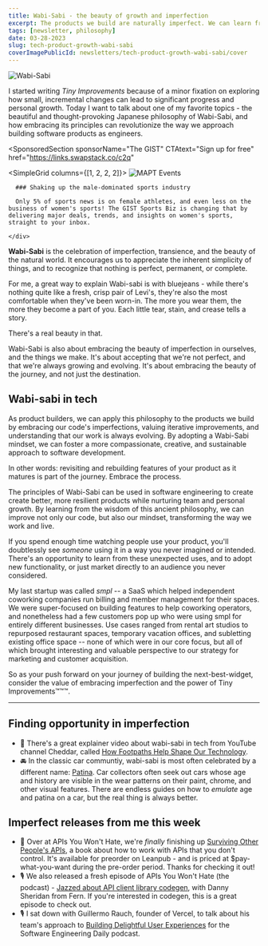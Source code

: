 ```yaml
---
title: Wabi-Sabi - the beauty of growth and imperfection
excerpt: The products we build are naturally imperfect. We can learn from the flaws and imperfections in our code to create better, more resilient products while nurturing team and personal growth.
tags: [newsletter, philosophy]
date: 03-28-2023
slug: tech-product-growth-wabi-sabi
coverImagePublicId: newsletters/tech-product-growth-wabi-sabi/cover
---
```


<Image
  publicId="newsletters/tech-product-growth-wabi-sabi/cover"
  alt="Wabi-Sabi"
  caption="Yep, that's me - and the 1954 Bel Air I drove around for a few years."
/>

I started writing _Tiny Improvements_ because of a minor fixation on exploring how small, incremental changes can lead to significant progress and personal growth. Today I want to talk about one of my favorite topics - the beautiful and thought-provoking Japanese philosophy of Wabi-Sabi, and how embracing its principles can revolutionize the way we approach building software products as engineers.

<SponsoredSection
  sponsorName="The GIST"
  CTAtext="Sign up for free"
  href="https://links.swapstack.co/c2q"
>
  <SimpleGrid columns={[1, 2, 2, 2]}>
    <Image
      publicId="sponsors/the-gist/logo"
      alt="MAPT Events"
      height={250}
      width={250}
    />
    <div>

      ### Shaking up the male-dominated sports industry

      Only 5% of sports news is on female athletes, and even less on the business of women's sports! The GIST Sports Biz is changing that by delivering major deals, trends, and insights on women's sports, straight to your inbox.

    </div>

  </SimpleGrid>
  
</SponsoredSection>

**Wabi-Sabi** is the celebration of imperfection, transience, and the beauty of the natural world. It encourages us to appreciate the inherent simplicity of things, and to recognize that nothing is perfect, permanent, or complete.

For me, a great way to explain Wabi-sabi is with bluejeans - while there's nothing quite like a fresh, crisp pair of Levi's, they're also the most comfortable when they've been worn-in. The more you wear them, the more they become a part of you. Each little tear, stain, and crease tells a story.

There's a real beauty in that.

Wabi-Sabi is also about embracing the beauty of imperfection in ourselves, and the things we make. It's about accepting that we're not perfect, and that we're always growing and evolving. It's about embracing the beauty of the journey, and not just the destination.

## Wabi-sabi in tech

As product builders, we can apply this philosophy to the products we build by embracing our code's imperfections, valuing iterative improvements, and understanding that our work is always evolving. By adopting a Wabi-Sabi mindset, we can foster a more compassionate, creative, and sustainable approach to software development.

In other words: revisiting and rebuilding features of your product as it matures is part of the journey. Embrace the process.

The principles of Wabi-Sabi can be used in software engineering to create create better, more resilient products while nurturing team and personal growth. By learning from the wisdom of this ancient philosophy, we can improve not only our code, but also our mindset, transforming the way we work and live.

If you spend enough time watching people use your product, you'll doubtlessly see _someone_ using it in a way you never imagined or intended. There's an opportunity to learn from these unexpected uses, and to adopt new functionality, or just market directly to an audience you never considered.

My last startup was called _smpl_ -- a SaaS which helped independent coworking companies run billing and member management for their spaces. We were super-focused on building features to help coworking operators, and nonetheless had a few customers pop up who were using smpl for entirely different businesses. Use cases ranged from rental art studios to repurposed restaurant spaces, temporary vacation offices, and subletting existing office space -- none of which were in our core focus, but all of which brought interesting and valuable perspective to our strategy for marketing and customer acquisition.

So as your push forward on your journey of building the next-best-widget, consider the value of embracing imperfection and the power of Tiny Improvements™️™️™️.

---

## Finding opportunity in imperfection

- 📼 There's a great explainer video about wabi-sabi in tech from YouTube channel Cheddar, called [How Footpaths Help Shape Our Technology](https://www.youtube.com/watch?v=LN6_S5_FE3o).
- 🚘 In the classic car communtiy, wabi-sabi is most often celebrated by a different name: [Patina](https://classicmotorsports.com/articles/patina-good-bad-and-how-preserve-true-time-worn-cl/). Car collectors often seek out cars whose age and history are visible in the wear patterns on their paint, chrome, and other visual features. There are endless guides on how to _emulate_ age and patina on a car, but the real thing is always better.

## Imperfect releases from me this week

- 📖 Over at APIs You Won't Hate, we're _finally_ finishing up [Surviving Other People's APIs](https://apisyouwonthate.com/books/surviving-other-peoples-apis/), a book about how to work with APIs that you don't control. It's available for preorder on Leanpub - and is priced at $pay-what-you-want during the pre-order period. Thanks for checking it out!
- 🎙️ We also released a fresh episode of APIs You Won't Hate (the podcast) - [Jazzed about API client library codegen](https://share.transistor.fm/s/c6ad2ee1), with Danny Sheridan from Fern. If you're interested in codegen, this is a great episode to check out.
- 🎙️ I sat down with Guillermo Rauch, founder of Vercel, to talk about his team's approach to [Building Delightful User Experiences](https://softwareengineeringdaily.com/2023/03/15/building-user-experiences/) for the Software Engineering Daily podcast.
